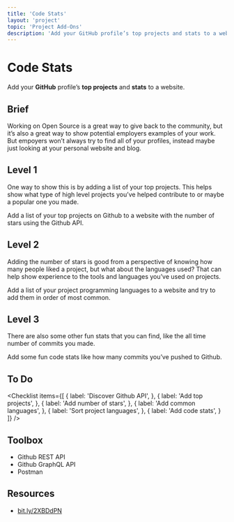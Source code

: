 ```yaml
---
title: 'Code Stats'
layout: 'project'
topic: 'Project Add-Ons'
description: 'Add your GitHub profile’s top projects and stats to a website.'
---
```



<ProjectHeader>

# Code Stats

Add your <strong className="color-blue">GitHub</strong> profile’s <strong className="color-purple">top projects</strong> and <strong className="color-purple">stats</strong> to a website.

</ProjectHeader>

<ProjectContent>

## Brief

Working on Open Source is a great way to give back to the community, but it’s also a great way to show potential employers examples of your work. But empoyers won’t always try to find all of your profiles, instead maybe just looking at your personal website and blog.

## Level 1

One way to show this is by adding a list of your top projects. This helps show what type of high level projects you’ve helped contribute to or maybe a popular one you made.

Add a list of your top projects on Github to a website with the number of stars using the Github API.

<LoginRequired>

## Level 2

Adding the number of stars is good from a perspective of knowing how many people liked a project, but what about the languages used? That can help show experience to the tools and languages you’ve used on projects.

Add a list of your project programming languages to a website and try to add them in order of most common.

## Level 3

There are also some other fun stats that you can find, like the all time number of commits you made.

Add some fun code stats like how many commits you’ve pushed to Github.

</LoginRequired>

</ProjectContent>

<ProjectSidebar>

## To Do

<Checklist items={[
  {
    label: 'Discover Github API',
  },
  {
    label: 'Add top projects',
  },
  {
    label: 'Add number of stars',
  },
  {
    label: 'Add common languages',
  },
  {
    label: 'Sort project languages',
  },
  {
    label: 'Add code stats',
  }
]} />

## Toolbox
- Github REST API
- Github GraphQL API
- Postman

## Resources
- [bit.ly/2XBDdPN](https://bit.ly/2XBDdPN)

</ProjectSidebar>